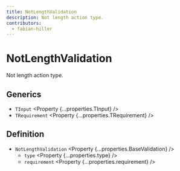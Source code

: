 ```yaml
---
title: NotLengthValidation
description: Not length action type.
contributors:
  - fabian-hiller
---
```



# NotLengthValidation

Not length action type.

## Generics

- `TInput` <Property {...properties.TInput} />
- `TRequirement` <Property {...properties.TRequirement} />

## Definition

- `NotLengthValidation` <Property {...properties.BaseValidation} />
  - `type` <Property {...properties.type} />
  - `requirement` <Property {...properties.requirement} />
